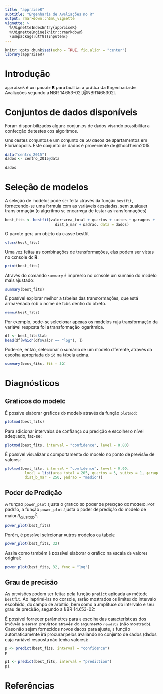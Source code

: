 ```yaml
---
title: "appraiseR"
subtitle: "Engenharia de Avaliações no R"
output: rmarkdown::html_vignette
vignette: >
  %\VignetteIndexEntry{appraiseR}
  %\VignetteEngine{knitr::rmarkdown}
  \usepackage[utf8]{inputenc}
---
```


```r
knitr::opts_chunk$set(echo = TRUE, fig.align = "center")
library(appraiseR)
```

# Introdução

`appraiseR` é um pacote **R** para facilitar a prática da Engenharia
de Avaliações segundo a NBR 14.653-02 [@NBR1465302].

# Conjuntos de dados disponíveis

Foram disponibilizados alguns conjuntos de dados visando possibilitar a confecção
de testes dos algoritmos.

Uns destes conjuntos é um conjunto de 50 dados de apartamentos em Florianópolis.
Este conjunto de dados é proveniente de @hochheim2015.

```r
data("centro_2015")
dados <- centro_2015@data
```

```r
dados
```

# Seleção de modelos

A seleção de modelos pode ser feita através da função `bestfit`, fornecendo-se 
uma fórmula com as variáveis desejadas, sem qualquer transformação (o algoritmo
se encarrega de testar as transformações).

```r
best_fits <- bestfit(valor~area_total + quartos + suites + garagens + 
                       dist_b_mar + padrao, data = dados)
```

O pacote gera um objeto da classe bestfit

```r
class(best_fits)
```

Uma vez feitas as combinações de transformações, elas podem ser vistas no
console do **R**:

```r
print(best_fits)
```
Através do comando `summary` é impresso no console um sumário do modelo mais
ajustado:

```r
summary(best_fits)
```

É possível explorar melhor a tabelas das transformações, que está armazenada sob
o nome de tabs dentro do objeto.

```r
names(best_fits)
```


Por exemplo, pode-se selecionar apenas os modelos cuja transformação da variável
resposta foi a transformação logaritmica.


```r
df <- best_fits$tab
head(df[which(df$valor == "log"), ])
```
Pode-se, então, selecionar o sumário de um modelo diferente, através da escolha
apropriada do `id` na tabela acima.

```r
summary(best_fits, fit = 32)
```

# Diagnósticos

## Gráficos do modelo

É possíve elaborar gráficos do modelo através da função `plotmod`:

```r
plotmod(best_fits)
```

Para adicionar intervalos de confiança ou predição e escolher o nível adequado, 
faz-se:

```r
plotmod(best_fits, interval = "confidence", level = 0.80)
```

É possível visualizar o comportamento do modelo no ponto de previsão de valores:

```r
plotmod(best_fits, interval = "confidence", level = 0.80,
         local = list(area_total = 205, quartos = 3, suites = 1, garagens = 2,
         dist_b_mar = 250, padrao = "medio"))
```


## Poder de Predição

A função `power_plot` ajusta o gráfico do poder de predição do modelo. 
Por padrão, a função `power_plot` ajusta o poder de predição do modelo de maior
$R^2_{ajustado}$. 

```r
power_plot(best_fits)
```

Porém, é possível selecionar outros modelos da tabela:

```r
power_plot(best_fits, 32)
```

Assim como também é possível elaborar o gráfico na escala de valores original:

```r
power_plot(best_fits, 32, func = "log")
```

## Grau de precisão

As previsões podem ser feitas pela função `predict` aplicada ao método `bestfit`.
Ao imprimí-las no console, serão mostrados os limites do intervalo escolhido, 
do campo de arbítrio, bem como a amplitude do intervalo e seu grau de precisão,
segundo a NBR 14.653-02:

É possível fornecer parâmetros para a escolha das características dos imóveis
a serem previstos através do argumento `newdata` (não mostrado). Caso não 
sejam fornecidos novos dados para ajuste, a função automaticamente irá procurar
pelos avaliando no conjunto de dados (dados cuja variável resposta não tenha
valores):

```r
p <- predict(best_fits, interval = "confidence")
p
```

```r
p1 <- predict(best_fits, interval = "prediction")
p1
```




# Referências {-}
